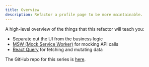 ```yaml
---
title: Overview
description: Refactor a profile page to be more maintainable.
---
```


A high-level overview of the things that this refactor will teach you:

- Separate out the UI from the business logic
- [MSW (Mock Service Worker)](https://mswjs.io/) for mocking API calls
- [React Query](https://tanstack.com/query/v5/docs/framework/react/overview) for fetching and mutating data

The GitHub repo for this series is [here](https://github.com/Frontend-Hire/refactoring-profile-page).
